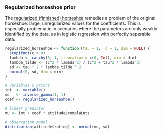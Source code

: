 ### Regularized horseshoe prior

The [regularized (finnished) horseshoe](https://projecteuclid.org/euclid.ejs/1513306866) remedies a problem of the original horseshoe: large, unregularized values for the coefficients. This is especially problematic in scenarios where the parameters are only weakly identified by the data, as in logistic regression with perfectly seperable data.

```r
regularized_horseshoe <- function (tau = 1,  c = 1, dim = NULL) {
  stopifnot(c > 0)
  lambda <- cauchy(0, 1, truncation = c(0, Inf), dim = dim)
  lambda_tilde <- (c^2 * lambda^2) / (c^2 + tau^2 * lambda^2)
  sd <- tau ^ 2 * lambda_tilde ^ 2
  normal(0, sd, dim = dim)
}

# variables & priors
int  <- variable()
sd   <- inverse_gamma(1, 1)
coef <- regularized_horseshoe()

# linear predictor
mu <- int + coef * attitude$complaints

# observation model
distribution(attitude$rating) <- normal(mu, sd)
```
